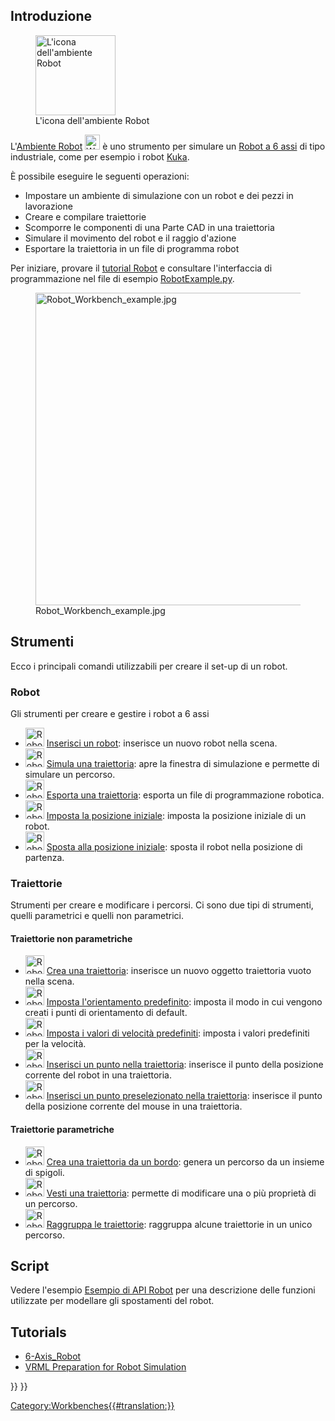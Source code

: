<languages/>

{{Docnav/it
|[[Reverse_Engineering_Workbench/it|Ambiente Reverse Engineering]]
|[[Sketcher_Workbench/it|Ambiente Sketcher]]
|IconL=Workbench_Reverse_Engineering.svg
|IconR=Workbench_Sketcher.svg
}}

{{VeryImportantMessage|Dalla versione 1.1 questo ambiente di lavoro è disabilitato per impostazione predefinita. Vedere [[Workbenches/it#Current|Ambienti]].}}

{{VeryImportantMessage|L'ambiente Robot non è mantenuto. Se avete esperienza con l'argomento e se siete interessati a mantenerlo, vi preghiamo di dichiarare la vostra intenzione nella sezione degli sviluppatori del [https://forum.freecad.org forum di FreeCAD].

Il motivo per cui questo ambiente è ancora nel codice sorgente principale è perché esso è programmato in C++. Se fosse programmato in Python, allora potrebbe essere creato un [[external_workbenches/it|ambiente esterno]] e potrebbe essere spostato in un repository separato.
}}

<span id="Introduction"></span>
==Introduzione==

[[Image:Workbench_Robot.svg|thumb|128px|L'icona dell'ambiente Robot]]

L'[[Robot_Workbench/it|Ambiente Robot]] [[Image:Workbench_Robot.svg|24px]] è uno strumento per simulare un [[Robot_6-Axis/it|Robot a 6 assi]] di tipo industriale, come per esempio i robot [http://kuka.com/ Kuka].

È possibile eseguire le seguenti operazioni:
* Impostare un ambiente di simulazione con un robot e dei pezzi in lavorazione
* Creare e compilare traiettorie
* Scomporre le componenti di una Parte CAD in una traiettoria
* Simulare il movimento del robot e il raggio d'azione
* Esportare la traiettoria in un file di programma robot

Per iniziare, provare il [[Robot_tutorial/it|tutorial Robot]] e consultare l'interfaccia di programmazione nel file di esempio [https://github.com/FreeCAD/FreeCAD_sf_master/blob/master/src/Mod/Robot/RobotExample.py RobotExample.py].

{{TOCright}}
[[Image:Robot_Workbench_example.jpg|500px]]

== Strumenti ==

Ecco i principali comandi utilizzabili per creare il set-up di un robot. 

=== Robot ===

Gli strumenti per creare e gestire i robot a 6 assi

* [[Image:Robot_CreateRobot.svg|30px]] [[Robot_CreateRobot/it|Inserisci un robot]]: inserisce un nuovo robot nella scena.
* [[Image:Robot_Simulate.svg|30px]] [[Robot_Simulate/it|Simula una traiettoria]]: apre la finestra di simulazione e permette di simulare un percorso.
* [[Image:Robot_Export.svg|30px]] [[Robot_Export/it|Esporta una traiettoria]]: esporta un file di programmazione robotica.
* [[Image:Robot_SetHomePos.svg|30px]] [[Robot_SetHomePos/it|Imposta la posizione iniziale]]: imposta la posizione iniziale di un robot.
* [[Image:Robot_RestoreHomePos.svg|30px]] [[Robot_RestoreHomePos/it|Sposta alla posizione iniziale]]: sposta il robot nella posizione di partenza.

=== Traiettorie ===

Strumenti per creare e modificare i percorsi. Ci sono due tipi di strumenti, quelli parametrici e quelli non parametrici.

==== Traiettorie non parametriche ====
* [[Image:Robot_CreateTrajectory.svg|30px]] [[Robot_CreateTrajectory/it|Crea una traiettoria]]: inserisce un nuovo oggetto traiettoria vuoto nella scena.
* [[Image:Robot_SetDefaultOrientation.svg|30px]] [[Robot_SetDefaultOrientation/it|Imposta l'orientamento predefinito]]: imposta il modo in cui vengono creati i punti di orientamento di default.
* [[Image:Robot_SetDefaultValues.svg|30px]] [[Robot_SetDefaultValues/it|Imposta i valori di velocità predefiniti]]: imposta i valori predefiniti per la velocità.
* [[Image:Robot_InsertWaypoint.svg|30px]] [[Robot_InsertWaypoint/it|Inserisci un punto nella traiettoria]]: inserisce il punto della posizione corrente del robot in una traiettoria. 
* [[Image:Robot_InsertWaypointPre.svg|30px]] [[Robot_InsertWaypointPre/it|Inserisci un punto preselezionato nella traiettoria]]: inserisce il punto della posizione corrente del mouse in una traiettoria.

==== Traiettorie parametriche ====

* [[Image:Robot_Edge2Trac.svg|30px]] [[Robot_Edge2Trac/it|Crea una traiettoria da un bordo]]: genera un percorso da un insieme di spigoli.
* [[Image:Robot_TrajectoryDressUp.svg|30px]] [[Robot_TrajectoryDressUp/it|Vesti una traiettoria]]: permette di modificare una o più proprietà di un percorso.
* [[Image:Robot_TrajectoryCompound.svg|30px]] [[Robot_TrajectoryCompound/it|Raggruppa le traiettorie]]: raggruppa alcune traiettorie in un unico percorso.

<span id="Scripting"></span>
== Script ==

Vedere l'esempio [[Robot_API_example/it|Esempio di API Robot]] per una descrizione delle funzioni utilizzate per modellare gli spostamenti del robot.

== Tutorials == 
* [[Robot_6-Axis/it|6-Axis_Robot]] 
* [[VRML Preparation for Robot Simulation/it|VRML Preparation for Robot Simulation]]


{{Docnav/it
|[[Reverse_Engineering_Workbench/it|Ambiente Reverse Engineering]]
|[[Sketcher_Workbench/it|Ambiente Sketcher]]
|IconL=Workbench_Reverse_Engineering.svg
|IconR=Workbench_Sketcher.svg
}}

{{Robot Tools navi{{#translation:}}}}
{{Userdocnavi{{#translation:}}}}
[[Category:Workbenches{{#translation:}}]]